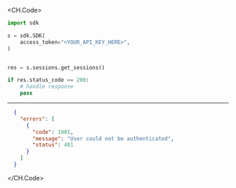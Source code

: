 
<CH.Code>
```python GetSessions.py
import sdk

s = sdk.SDK(
    access_token="<YOUR_API_KEY_HERE>",
)


res = s.sessions.get_sessions()

if res.status_code == 200:
    # handle response
    pass
```
---

```json Example Response
  {
    "errors": [
      {
        "code": 1001,
        "message": "User could not be authenticated",
        "status": 401
      }
    ]
  }
```
</CH.Code>
